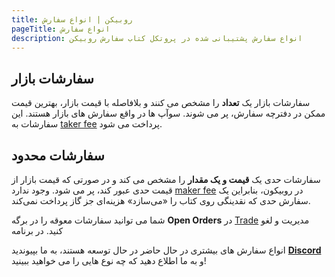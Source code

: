 ```yaml
---
title: روبیکن | انواع سفارش
pageTitle: انواع سفارش
description: انواع سفارش پشتیبانی شده در پروتکل کتاب سفارش روبیکن
---
```



## سفارشات بازار

سفارشات بازار یک **تعداد** را مشخص می کنند و بلافاصله با قیمت بازار، بهترین قیمت ممکن در دفترچه سفارش، پر می شوند. سوآپ ها در واقع سفارش های بازار هستند. این سفارشات به [taker fee](/docs/guides/trade/fees) پرداخت می شود.

## سفارشات محدود

سفارشات حدی یک **قیمت و یک مقدار** را مشخص می کند و در صورتی که قیمت بازار از قیمت حدی عبور کند، پر می شود. وجود ندارد [maker fee](/docs/guides/trade/fees) در روبیکون، بنابراین یک سفارش حدی که نقدینگی روی کتاب را «می‌سازد» هزینه‌ای جز گاز پرداخت نمی‌کند.

شما می توانید سفارشات معوقه را در برگه **Open Orders** در [Trade](https://app.rubicon.finance/trade) مدیریت و لغو کنید. در برنامه



انواع سفارش های بیشتری در حال حاضر در حال توسعه هستند، به ما بپیوندید [**Discord**](https://discord.com/invite/E7pS24J) و به ما اطلاع دهید که چه نوع هایی را می خواهید ببینید!